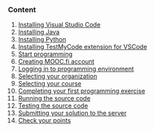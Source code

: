 ### Content
1. [Installing Visual Studio Code](#VSCoden-asentaminen)
2. [Installing Java](#javan-asentaminen)
3. [Installing Python](#python-asentaminen)
4. [Installing TestMyCode extension for VSCode](#TestMyCode-asentaminen)
5. [Start programming](#ohjelmoinnin-aloittaminen)
6. [Creating MOOC.fi account](#mooc.fi-tunnuksen-luominen)
7. [Logging in to programming environment](#kirjautuminen-ohjelmointiympäristöön)
8. [Selecting your organization](#organisaation-valinta)
9. [Selecting your course](#kurssin-valinta)
10. [Completing your first programming exercise](#ensimmäisen-tehtävän-tekeminen)
11. [Running the source code](#lähdekoodin-ajaminen)
12. [Testing the source code](#lähdekoodin-testaaminen)
13. [Submitting your solution to the server](#tehtävän-lähettäminen-palvelimelle)
14. [Check your points](#pistetilanteen-tarkistaminen)